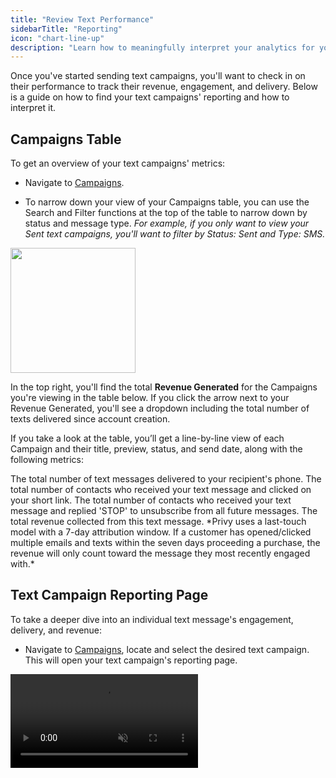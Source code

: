 ```yaml
---
title: "Review Text Performance"
sidebarTitle: "Reporting"
icon: "chart-line-up"
description: "Learn how to meaningfully interpret your analytics for your text campaigns."
---
```


Once you've started sending text campaigns, you'll want to check in on their performance to track their revenue, engagement, and delivery. Below is a guide on how to find your text campaigns' reporting and how to interpret it.

## Campaigns Table

To get an overview of your text campaigns' metrics:

* Navigate to [Campaigns](https://dashboard.privy.com/message-campaigns).

* To narrow down your view of your Campaigns table, you can use the Search and Filter functions at the top of the table to narrow down by status and message type. *For example, if you only want to view your Sent text campaigns, you'll want to filter by Status: Sent and Type: SMS.*

<img height="200" src="/images/sms-campaigns/text-campaign-table.png" />

In the top right, you'll find the total **Revenue Generated** for the Campaigns you're viewing in the table below. If you click the arrow next to your Revenue Generated, you'll see a dropdown including the total number of texts delivered since account creation.

If you take a look at the table, you’ll get a line-by-line view of each Campaign and their title, preview, status, and send date, along with the following metrics:

<AccordionGroup>
  <Accordion title="Delivered" defaultOpen={false}>
    The total number of text messages delivered to your recipient's phone.
  </Accordion>

  <Accordion title="Clicked" defaultOpen={false}>
    The total number of contacts who received your text message and clicked on your short link.
  </Accordion>

  <Accordion title="Unsubscribed" defaultOpen={false}>
    The total number of contacts who received your text message and replied 'STOP' to unsubscribe from all future messages.
  </Accordion>

  <Accordion title="Revenue" defaultOpen={false}>
    The total revenue collected from this text message. *Privy uses a last-touch model with a 7-day attribution window. If a customer has opened/clicked multiple emails and texts within the seven days proceeding a purchase, the revenue will only count toward the message they most recently engaged with.*
  </Accordion>
</AccordionGroup>

## Text Campaign Reporting Page

To take a deeper dive into an individual text message's engagement, delivery, and revenue:

* Navigate to [Campaigns](https://dashboard.privy.com/message-campaigns), locate and select the desired text campaign. This will open your text campaign's reporting page.

<video autoPlay muted loop playsInline className="text-reporting" src="/images/sms-campaigns/open-text-reporting.mp4" />

At the top of your screen, you'll see your text campaign's title, the segment and number of contacts it was sent to, it's send day/time, and the message type. A preview of the sent text will also appear.

<img height="200" src="/images/sms-campaigns/text-reporting-preview.png" />

### Revenue

Below your text message's preview, you'll see a breakdown of your revenue metrics:

<img height="200" src="/images/sms-campaigns/text-reporting-revenue.png" />

<AccordionGroup>
  <Accordion title="Revenue" defaultOpen={false}>
    The total revenue collected from this text message.
  </Accordion>

  <Accordion title="Orders" defaultOpen={false}>
    The number of individual orders attributed to this text message.
  </Accordion>

  <Accordion title="Average Order Value" defaultOpen={false}>
    The total revenue divided by the number of orders attributed to this text message.
  </Accordion>

  <Accordion title="Order Rate" defaultOpen={false}>
    The number of orders divided by the number of recipients for this text message.
  </Accordion>

  <Accordion title="Revenue per Recipient" defaultOpen={false}>
    The total revenue divided by the number of recipients associated with this text message.
  </Accordion>
</AccordionGroup>

### Delivery & Engagement

Below your revenue reporting will be the following performance metrics:

<img height="200" src="/images/sms-campaigns/text-reporting-delivery.png" />

<AccordionGroup>
  <Accordion title="Total Sent" defaultOpen={false}>
    The total number of textable contacts that your message was sent to.
  </Accordion>

  <Accordion title="Delivered" defaultOpen={false}>
    The total number of messages that successfully delivered to your recipients.
  </Accordion>

  <Accordion title="Failed" defaultOpen={false}>
    The number of messages that were not successfully delivered to your recipients. Just like email marketing, delivery failures can happen for a number of reasons. Some of the most common reasons are: invalid numbers, roaming, carrier restrictions, or network issues.
  </Accordion>

  <Accordion title="Clicked" defaultOpen={false}>
    The total number of contacts who received this text message and clicked on the short link.
  </Accordion>

  <Accordion title="Opted Out" defaultOpen={false}>
    The total number of contacts that responded to this text message with the word 'STOP' in order to unsubscribe from future messages.
  </Accordion>
</AccordionGroup>

### Recipients

Finally, below your revenue, delivery, and engagement metrics, you'll find a table displaying each of your text recipients, along with the options to:

1. Filter by activity (delivered, sent, clicked, unsubscribed, or ordered)

2. &#x20;Export to CSV.

<img height="200" src="/images/sms-campaigns/text-recipients.png" />